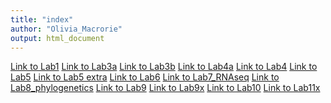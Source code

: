```yaml
---
title: "index"
author: "Olivia_Macrorie"
output: html_document
---
```

[Link to Lab1 ](Lab1_redo.html)
[Link to Lab3a](Lab3a.html)
[Link to Lab3b](Lab3b.html)
[Link to Lab4a](Lab4a.html)
[Link to Lab4](Lab4.html)
[Link to Lab5](Lab5_092820.Rmd)
[Link to Lab5 extra](Lab5_extra.Rmd)
[Link to Lab6](Lab6.html)
[Link to Lab7_RNAseq](Lab7_usethisone.html) 
[Link to Lab8_phylogenetics](Lab8.html)
[Link to Lab9](Lab9.html)
[Link to Lab9x](Lab9x.html)
[Link to Lab10](Lab10.html)
[Link to Lab11x](Lab11x.html)


